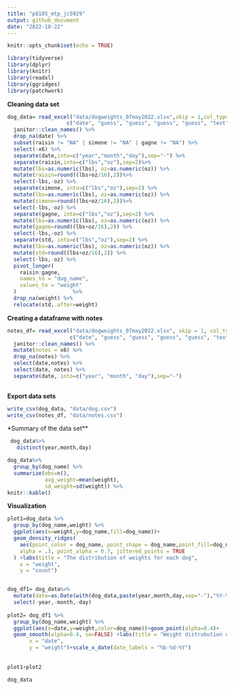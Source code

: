 ```yaml
---
title: "p8105_mtp_jc5929"
output: github_document
date: "2022-10-22"
---
```


```r
knitr::opts_chunk$set(echo = TRUE)
```

```r
library(tidyverse)
library(dplyr)
library(knitr)
library(readxl)
library(ggridges)
library(patchwork)
```

**Cleaning data set**
```r
dog_data= read_excel("data/dogweights_07may2022.xlsx",skip = 1,col_types = 
                   c("date", "guess", "guess", "guess", "guess", "text")) %>% 
  janitor::clean_names() %>% 
  drop_na(date) %>% 
  subset(raisin != "NA" | simone != "NA" | gagne != "NA") %>% 
  select(-x6) %>% 
  separate(date,into=c("year","month","day"),sep="-") %>% 
  separate(raisin,into=c("lbs","oz"),sep=2)%>%
  mutate(lbs=as.numeric(lbs), oz=as.numeric(oz)) %>%
  mutate(raisin=round((lbs+oz/16),2))%>%
  select(-lbs,-oz) %>%
  separate(simone, into=c("lbs","oz"),sep=2) %>%
  mutate(lbs=as.numeric(lbs), oz=as.numeric(oz)) %>%
  mutate(simone=round((lbs+oz/16),2))%>%
  select(-lbs,-oz) %>%
  separate(gagne, into=c("lbs","oz"),sep=2) %>%
  mutate(lbs=as.numeric(lbs), oz=as.numeric(oz)) %>%
  mutate(gagne=round((lbs+oz/16),2)) %>%
  select(-lbs,-oz) %>% 
  separate(std, into=c("lbs","oz"),sep=2) %>%
  mutate(lbs=as.numeric(lbs), oz=as.numeric(oz)) %>%
  mutate(std=round((lbs+oz/16),2)) %>%
  select(-lbs,-oz) %>% 
  pivot_longer(
    raisin:gagne,
    names_to = "dog_name",
    values_to = "weight"
  )                  %>%
  drop_na(weight) %>%
  relocate(std,.after=weight)

```

**Creating a dataframe with notes**
```r
notes_df= read_excel("data/dogweights_07may2022.xlsx", skip = 1, col_types = 
                    c("date", "guess", "guess", "guess", "guess", "text")) %>% 
  janitor::clean_names() %>% 
  mutate(notes = x6) %>%
  drop_na(notes) %>%
  select(date,notes) %>%
  select(date, notes) %>% 
  separate(date, into=c("year", "month", "day"),sep="-")
  
```

**Export data sets**
```r
write_csv(dog_data, "data/dog.csv")
write_csv(notes_df, "data/notes.csv")
```

*Summary of the data set**
```r
 dog_data%>%
   distinct(year,month,day)
```

```r
dog_data%>%
  group_by(dog_name) %>%
  summarize(obs=n(),
            avg_weight=mean(weight),
            sd_weight=sd(weight)) %>%
knitr::kable()
```

**Visualization**

```r
plot1=dog_data %>%
  group_by(dog_name,weight) %>%
  ggplot(aes(x=weight,y=dog_name,fill=dog_name))+
  geom_density_ridges(
    aes(point_color = dog_name, point_shape = dog_name,point_fill=dog_name),
    alpha = .3, point_alpha = 0.7, jittered_points = TRUE
  ) +labs(title = "The distribution of weights for each dog",
    x = "weight",
    y = "count")


dog_df1= dog_data%>%
  mutate(date=as.Date(with(dog_data,paste(year,month,day,sep="-"),"%Y-%m-%d")))%>%
  select(-year,-month,-day) 
 
plot2= dog_df1 %>%
  group_by(dog_name,weight) %>%
  ggplot(aes(x=date,y=weight,color=dog_name))+geom_point(alpha=0.4)+ 
  geom_smooth(alpha=0.4, se=FALSE) +labs(title = "Weight distrubution over time",
       x = "date",
       y = "weight")+scale_x_date(date_labels = "%b-%d-%Y")
                                        
  
plot1+plot2

dog_data


```